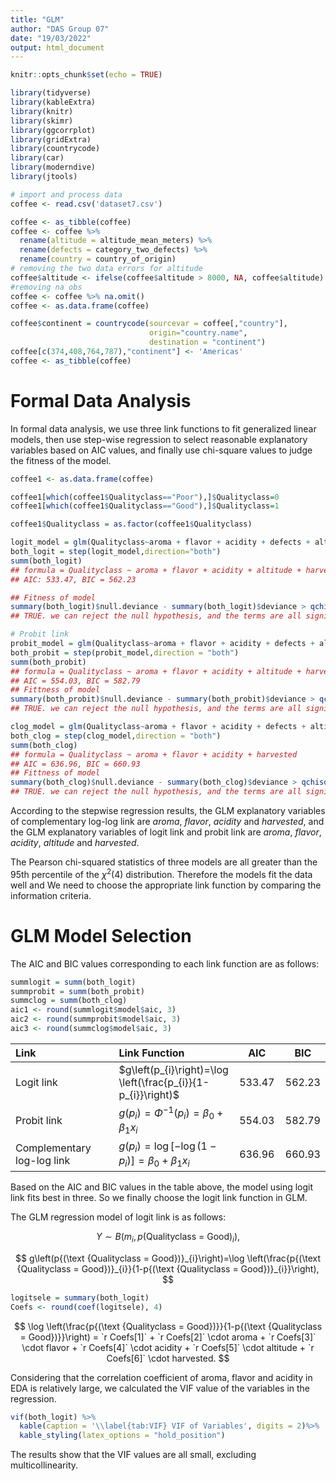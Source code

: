 ```yaml
---
title: "GLM"
author: "DAS Group 07"
date: "19/03/2022"
output: html_document
---
```


```r
knitr::opts_chunk$set(echo = TRUE)
```

```r
library(tidyverse)
library(kableExtra)
library(knitr)
library(skimr)
library(ggcorrplot)
library(gridExtra)
library(countrycode)
library(car)
library(moderndive)
library(jtools)
```

```r
# import and process data
coffee <- read.csv('dataset7.csv')
```

```r
coffee <- as_tibble(coffee)
coffee <- coffee %>% 
  rename(altitude = altitude_mean_meters) %>% 
  rename(defects = category_two_defects) %>% 
  rename(country = country_of_origin)
# removing the two data errors for altitude
coffee$altitude <- ifelse(coffee$altitude > 8000, NA, coffee$altitude)
#removing na obs
coffee <- coffee %>% na.omit()
coffee <- as.data.frame(coffee)
```

```r
coffee$continent = countrycode(sourcevar = coffee[,"country"],
                               origin="country.name",
                               destination = "continent")
coffee[c(374,408,764,787),"continent"] <- 'Americas'
coffee <- as_tibble(coffee)
```

# Formal Data Analysis 

In formal data analysis, we use three link functions to fit generalized linear models, then use step-wise regression to select reasonable explanatory variables based on AIC values, and finally use chi-square values to judge the fitness of the model.

```r
coffee1 <- as.data.frame(coffee)

coffee1[which(coffee1$Qualityclass=="Poor"),]$Qualityclass=0
coffee1[which(coffee1$Qualityclass=="Good"),]$Qualityclass=1

coffee1$Qualityclass = as.factor(coffee1$Qualityclass)
```


```r
logit_model = glm(Qualityclass~aroma + flavor + acidity + defects + altitude + harvested + continent, data = coffee1, family = binomial(link = "logit"))
both_logit = step(logit_model,direction="both")
summ(both_logit)
## formula = Qualityclass ~ aroma + flavor + acidity + altitude + harvested
## AIC: 533.47, BIC = 562.23

## Fitness of model
summary(both_logit)$null.deviance - summary(both_logit)$deviance > qchisq(0.95,891-886)
## TRUE. we can reject the null hypothesis, and the terms are all significant
```

```r

# Probit link
probit_model = glm(Qualityclass~aroma + flavor + acidity + defects + altitude + harvested + continent, data = coffee1, family = binomial(link = "probit"))
both_probit = step(probit_model,direction = "both")
summ(both_probit)
## formula = Qualityclass ~ aroma + flavor + acidity + altitude + harvested
## AIC = 554.03, BIC = 582.79
## Fittness of model
summary(both_probit)$null.deviance - summary(both_probit)$deviance > qchisq(0.95,891-886)
## TRUE. we can reject the null hypothesis, and the terms are all significant

```


```r

clog_model = glm(Qualityclass~aroma + flavor + acidity + defects + altitude + harvested + continent, data = coffee1, family = binomial(link = "cloglog"))
both_clog = step(clog_model,direction = "both")
summ(both_clog)
## formula = Qualityclass ~ aroma + flavor + acidity + harvested
## AIC = 636.96, BIC = 660.93
## Fittness of model
summary(both_clog)$null.deviance - summary(both_clog)$deviance > qchisq(0.95,891-887)
## TRUE. we can reject the null hypothesis, and the terms are all significant

```

According to the stepwise regression results, the GLM explanatory variables of complementary log-log link are *aroma*, *flavor*, *acidity* and *harvested*, and the GLM explanatory variables of logit link and probit link are *aroma*, *flavor*, *acidity*, *altitude* and *harvested*.

The Pearson chi-squared statistics of three models are all greater than the 95th percentile of the $\chi^{2}(4)$ distribution. Therefore the models fit the data well and We need to choose the appropriate link function by comparing the information criteria.

# GLM Model Selection

The AIC and BIC values corresponding to each link function are as follows:

```r
summlogit = summ(both_logit)
summprobit = summ(both_probit)
summclog = summ(both_clog)
aic1 <- round(summlogit$model$aic, 3)
aic2 <- round(summprobit$model$aic, 3)
aic3 <- round(summclog$model$aic, 3)
```
 
 Link                      | Link Function   | AIC      | BIC   
 :-------------------------|:--------------- |:--------:|:-----:
 Logit link                | $g\left(p_{i}\right)=\log \left(\frac{p_{i}}{1-p_{i}}\right)$             | 533.47   | 562.23    
 Probit link               | $g\left(p_{i}\right)=\Phi^{-1}\left(p_{i}\right)=\beta_{0}+\beta_{1} x_{i}$             | 554.03   | 582.79   
 Complementary log-log link| $g\left(p_{i}\right)=\log \left[-\log \left(1-p_{i}\right)\right]=\beta_{0}+\beta_{1} x_{i}$             | 636.96    | 660.93  

Based on the AIC and BIC values in the table above, the model using logit link fits best in three. So we finally choose the logit link function in GLM.

The GLM regression model of logit link is as follows:

$$
Y \sim B(m_i, p{(\text {Qualityclass = Good})}_i),
$$

$$
g\left(p{(\text {Qualityclass = Good})}_{i}\right)=\log \left(\frac{p{(\text {Qualityclass = Good})}_{i}}{1-p{(\text {Qualityclass = Good})}_{i}}\right),
$$

```r
logitsele = summary(both_logit)
Coefs <- round(coef(logitsele), 4)
```

$$
\log \left(\frac{p{(\text {Qualityclass = Good})}}{1-p{(\text {Qualityclass = Good})}}\right) = `r Coefs[1]` + `r Coefs[2]` \cdot aroma + `r Coefs[3]` \cdot flavor + `r Coefs[4]` \cdot acidity + `r Coefs[5]` \cdot altitude + `r Coefs[6]` \cdot harvested.
$$



Considering that the correlation coefficient of aroma, flavor and acidity in EDA is relatively large, we calculated the VIF value of the variables in the regression. 

```r
vif(both_logit) %>%
  kable(caption = '\\label{tab:VIF} VIF of Variables', digits = 2)%>%
  kable_styling(latex_options = "hold_position")
```

The results show that the VIF values are all small, excluding multicollinearity.


